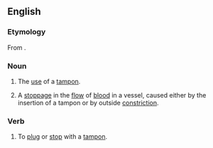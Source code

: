 ==English==

===Etymology===
From {{suffix|tampon|ade|lang=en}}.

===Noun===
{{wikipedia}}
{{en-noun}}

# {{lb|en|medical}} The [[use]] of a [[tampon]].
# {{lb|en|medical}} A [[stoppage]] in the [[flow]] of [[blood]] in a vessel, caused either by the insertion of a tampon or by outside [[constriction]].

===Verb===
{{en-verb|tamponad}}

# {{lb|en|medical}} To [[plug]] or [[stop]] with a [[tampon]].